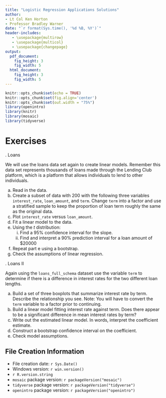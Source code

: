 ```yaml
---
title: "Logistic Regression Applications Solutions"
author:
- Lt Col Ken Horton
- Professor Bradley Warner
date: "`r format(Sys.time(), '%d %B, %Y')`"
header-includes:
   - \usepackage{multirow}
   - \usepackage{multicol}
   - \usepackage{changepage}
output: 
  pdf_document:
    fig_height: 3
    fig_width: 5
  html_document:
    fig_height: 3
    fig_width: 5
---
```



```r
knitr::opts_chunk$set(echo = TRUE)
knitr::opts_chunk$set(fig.align='center')
knitr::opts_chunk$set(out.width = "75%")
library(openintro)
library(knitr)
library(mosaic)
library(tidyverse)
```

# Exercises

\indent 1. Loans  

We will use the loans data set again to create linear models. Remember this data set represents thousands of loans made through the Lending Club platform, which is a platform that allows individuals to lend to other individuals.

a. Read in the data.  
b. Create a subset of data with 200 with the following three variables `interest_rate`, `loan_amount`, and `term`. Change `term` into a factor and use a stratified sample to keep the proportion of loan term roughly the same as the original data.  
c. Plot `interest_rate` versus `loan_amount`.  
d. Fit a linear model to the data.  
e. Using the $t$ distribution:  
   i. Find a 95% confidence interval for the slope.  
   ii. Find and interpret a 90% prediction interval for a loan amount of $20000
f. Repeat part e using a bootstrap.
g. Check the assumptions of linear regression.


\indent 2. Loans II

Again using the `loans_full_schema` dataset use the variable `term` to determine if there is a difference in interest rates for the two different loan lengths.

a. Build a set of three boxplots that summarize interest rate by term. Describe the relationship you see. Note: You will have to convert the `term` variable to a factor prior to continuing.  
b. Build a linear model fitting interest rate against term. Does there appear to be a significant difference in mean interest rates by term?  
c. Write out the estimated linear model. In words, interpret the coefficient estimate.   
d. Construct a bootstrap confidence interval on the coefficient.  
e. Check model assumptions.  


## File Creation Information 

  * File creation date: `r Sys.Date()`
  * Windows version: `r win.version()`
  * `r R.version.string`
  * `mosaic` package version: `r packageVersion("mosaic")`
  * `tidyverse` package version: `r packageVersion("tidyverse")`
  * `openintro` package version: `r packageVersion("openintro")`

 





